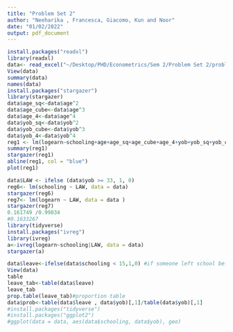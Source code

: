 ```yaml
---
title: "Problem Set 2"
author: "Neeharika , Francesca, Giacomo, Kun and Noor"
date: "01/02/2022"
output: pdf_document
---
```


```r
install.packages("readxl")
library(readxl)
data<- read_excel("~/Desktop/PHD/Econometrics/Sem 2/Problem Set 2/problem_set_2.xls")
View(data)
summary(data)
names(data)
install.packages("stargazer")
library(stargazer)
data$age_sq<-data$age^2
data$age_cube<-data$age^3
data$age_4<-data$age^4
data$yob_sq<-data$yob^2
data$yob_cube<-data$yob^3
data$yob_4<-data$yob^4
reg1 <- lm(logearn~schooling+age+age_sq+age_cube+age_4+yob+yob_sq+yob_cube+yob_4, data = data)
summary(reg1)
stargazer(reg1)
abline(reg1, col = "blue")
plot(reg1)

```


```r
data$LAW <- ifelse (data$yob >= 33, 1, 0)
reg6<- lm(schooling ~ LAW, data = data)
stargazer(reg6)
reg7<- lm(logearn ~ LAW, data = data )
stargazer(reg7)
0.161749 /0.99034
#0.1633267
library(tidyverse)
install.packages("ivreg")
library(ivreg)
a<-ivreg(logearn~schooling|LAW, data = data)
stargazer(a)
```
```r
data$leave<-ifelse(data$schooling < 15,1,0) #if someone left school before 15 = 1 and 0 otherwise
View(data)
table
leave_tab<-table(data$leave)
leave_tab
prop.table(leave_tab)#proportion table
data$prob<-table(data$leave , data$yob)[,1]/table(data$yob)[,1]
#install.packages("tidyverse")
#install.packages("ggplot2")
#ggplot(data = data, aes(data$schooling, data$yob), geo)

```

